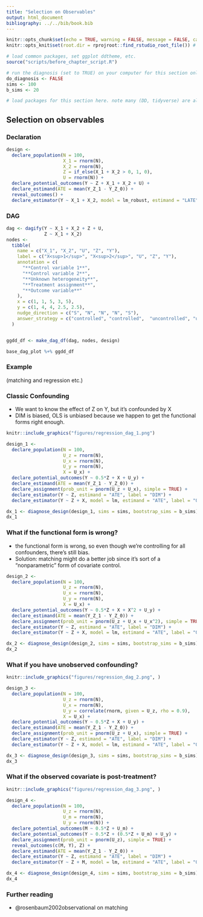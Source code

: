 ```yaml
---
title: "Selection on Observables"
output: html_document
bibliography: ../../bib/book.bib 
---
```


<!-- note do_bookdown is set in index.rmd, so we know if you're running just this .Rmd or compiling the book-->
```r
knitr::opts_chunk$set(echo = TRUE, warning = FALSE, message = FALSE, cache = FALSE)
knitr::opts_knit$set(root.dir = rprojroot::find_rstudio_root_file()) # files are all relative to RStudio project home
```

```r
# load common packages, set ggplot ddtheme, etc.
source("scripts/before_chapter_script.R")
```

<!-- start post here, do not edit above -->

<!-- make sure to rename the section title below -->

```r
# run the diagnosis (set to TRUE) on your computer for this section only before pushing to Github. no diagnosis will ever take place on github.
do_diagnosis <- FALSE
sims <- 100
b_sims <- 20
```

```r
# load packages for this section here. note many (DD, tidyverse) are already available, see scripts/package-list.R
```

## Selection on observables

### Declaration

```r
design <-
  declare_population(N = 100, 
                     X_1 = rnorm(N),
                     X_2 = rnorm(N),
                     Z = if_else(X_1 + X_2 > 0, 1, 0),
                     U = rnorm(N)) +
  declare_potential_outcomes(Y ~ Z + X_1 + X_2 + U) +
  declare_estimand(ATE = mean(Y_Z_1 - Y_Z_0)) +
  reveal_outcomes() +
  declare_estimator(Y ~ X_1 + X_2, model = lm_robust, estimand = "LATE") 
```


### DAG

```r
dag <- dagify(Y ~ X_1 + X_2 + Z + U,
              Z ~ X_1 + X_2)
nodes <-
  tibble(
    name = c("X_1", "X_2", "U", "Z", "Y"),
    label = c("X<sup>1</sup>", "X<sup>2</sup>", "U", "Z", "Y"),
    annotation = c(
      "**Control variable 1**",
      "**Control variable 2**",
      "**Unknown heterogeneity**",
      "**Treatment assignment**",
      "**Outcome variable**"
    ),
    x = c(1, 1, 5, 3, 5),
    y = c(1, 4, 4, 2.5, 2.5),
    nudge_direction = c("S", "N", "N", "N", "S"),
    answer_strategy = c("controlled", "controlled",  "uncontrolled", "uncontrolled", "uncontrolled")
  )


ggdd_df <- make_dag_df(dag, nodes, design)

base_dag_plot %+% ggdd_df
```

### Example


(matching and regression etc.)



### Classic Confounding

- We want to know the effect of Z on Y, but it's confounded by X
- DIM is biased, OLS is unbiased because we happen to get the functional forms right enough.


```r
knitr::include_graphics("figures/regression_dag_1.png")
```

```r
design_1 <-
  declare_population(N = 100, 
                     U_z = rnorm(N),
                     U_x = rnorm(N),
                     U_y = rnorm(N),
                     X = U_x) +
  declare_potential_outcomes(Y ~ 0.5*Z + X + U_y) +
  declare_estimand(ATE = mean(Y_Z_1 - Y_Z_0)) +
  declare_assignment(prob_unit = pnorm(U_z + U_x), simple = TRUE) +
  declare_estimator(Y ~ Z, estimand = "ATE", label = "DIM") +
  declare_estimator(Y ~ Z + X, model = lm, estimand = "ATE", label = "OLS")
```

```r
dx_1 <- diagnose_design(design_1, sims = sims, bootstrap_sims = b_sims)
dx_1
```

### What if the functional form is wrong?

- the functional form is wrong, so even though we're controlling for all confounders, there's still bias.
- Solution: matching might do a better job since it's sort of a "nonparametric" form of covariate control.

```r
design_2 <-
  declare_population(N = 100, 
                     U_z = rnorm(N),
                     U_x = rnorm(N),
                     U_y = rnorm(N),
                     X = U_x) +
  declare_potential_outcomes(Y ~ 0.5*Z + X + X^2 + U_y) +
  declare_estimand(ATE = mean(Y_Z_1 - Y_Z_0)) +
  declare_assignment(prob_unit = pnorm(U_z + U_x + U_x^2), simple = TRUE) +
  declare_estimator(Y ~ Z, estimand = "ATE", label = "DIM") +
  declare_estimator(Y ~ Z + X, model = lm, estimand = "ATE", label = "OLS")
```

```r
dx_2 <- diagnose_design(design_2, sims = sims, bootstrap_sims = b_sims)
dx_2
```

### What if you have unobserved confounding?

```r
knitr::include_graphics("figures/regression_dag_2.png", )
```

```r
design_3 <-
  declare_population(N = 100, 
                     U_z = rnorm(N),
                     U_x = rnorm(N),
                     U_y = correlate(rnorm, given = U_z, rho = 0.9),
                     X = U_x) +
  declare_potential_outcomes(Y ~ 0.5*Z + X + U_y) +
  declare_estimand(ATE = mean(Y_Z_1 - Y_Z_0)) +
  declare_assignment(prob_unit = pnorm(U_z + U_x), simple = TRUE) +
  declare_estimator(Y ~ Z, estimand = "ATE", label = "DIM") +
  declare_estimator(Y ~ Z + X, model = lm, estimand = "ATE", label = "OLS")
```

```r
dx_3 <- diagnose_design(design_3, sims = sims, bootstrap_sims = b_sims)
dx_3
```


### What if the observed covariate is post-treatment?

```r
knitr::include_graphics("figures/regression_dag_3.png", )
```


```r
design_4 <-
  declare_population(N = 100, 
                     U_z = rnorm(N),
                     U_m = rnorm(N),
                     U_y = rnorm(N)) +
  declare_potential_outcomes(M ~ 0.5*Z + U_m) +
  declare_potential_outcomes(Y ~ 0.5*Z + (0.5*Z + U_m) + U_y) +
  declare_assignment(prob_unit = pnorm(U_z), simple = TRUE) +
  reveal_outcomes(c(M, Y), Z) +
  declare_estimand(ATE = mean(Y_Z_1 - Y_Z_0)) +
  declare_estimator(Y ~ Z, estimand = "ATE", label = "DIM") +
  declare_estimator(Y ~ Z + M, model = lm, estimand = "ATE", label = "OLS")
```

```r
dx_4 <- diagnose_design(design_4, sims = sims, bootstrap_sims = b_sims)
dx_4
```


### Further reading

- @rosenbaum2002observational on matching
